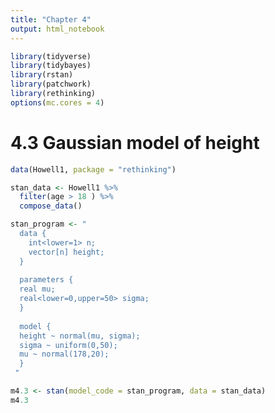 ```yaml
---
title: "Chapter 4"
output: html_notebook
---
```


```r
library(tidyverse)
library(tidybayes)
library(rstan)
library(patchwork)
library(rethinking)
options(mc.cores = 4)

```

# 4.3 Gaussian model of height

```r
data(Howell1, package = "rethinking")

stan_data <- Howell1 %>% 
  filter(age > 18 ) %>% 
  compose_data()

stan_program <- "
  data {
    int<lower=1> n;
    vector[n] height;
  }
  
  parameters {
  real mu;
  real<lower=0,upper=50> sigma;
  }
  
  model {
  height ~ normal(mu, sigma);
  sigma ~ uniform(0,50);
  mu ~ normal(178,20);
  }
 "

m4.3 <- stan(model_code = stan_program, data = stan_data)
m4.3


```

